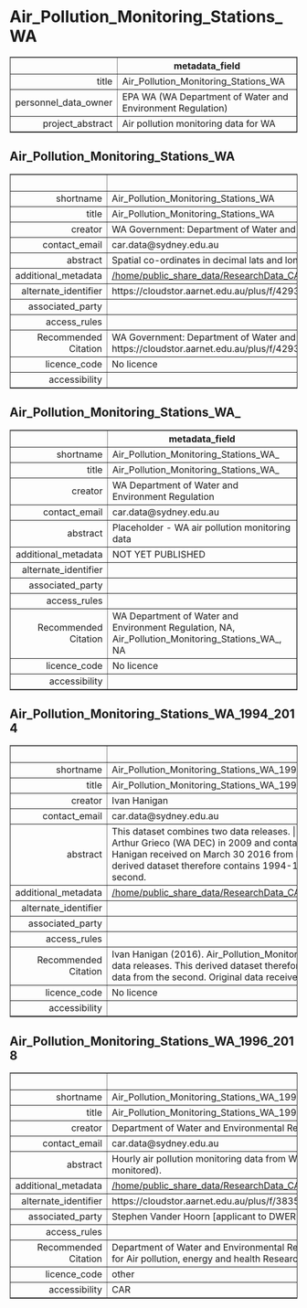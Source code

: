 Air_Pollution_Monitoring_Stations_WA
===
<!-- html table generated in R 3.6.0 by xtable 1.8-4 package -->
<!-- Fri May 22 19:14:14 2020 -->
<table border=1>
<tr> <th>  </th> <th> metadata_field </th>  </tr>
  <tr> <td align="right"> title </td> <td> Air_Pollution_Monitoring_Stations_WA </td> </tr>
  <tr> <td align="right"> personnel_data_owner </td> <td> EPA WA (WA Department of Water and Environment Regulation) </td> </tr>
  <tr> <td align="right"> project_abstract </td> <td> Air pollution monitoring data for WA </td> </tr>
   </table>



Air_Pollution_Monitoring_Stations_WA
---
<!-- html table generated in R 3.6.0 by xtable 1.8-4 package -->
<!-- Fri May 22 19:14:14 2020 -->
<table border=1>
<tr> <th>  </th> <th> metadata_field </th>  </tr>
  <tr> <td align="right"> shortname </td> <td> Air_Pollution_Monitoring_Stations_WA </td> </tr>
  <tr> <td align="right"> title </td> <td> Air_Pollution_Monitoring_Stations_WA </td> </tr>
  <tr> <td align="right"> creator </td> <td> WA Government: Department of Water and Environmental Regulation  </td> </tr>
  <tr> <td align="right"> contact_email </td> <td> car.data@sydney.edu.au </td> </tr>
  <tr> <td align="right"> abstract </td> <td> Spatial co-ordinates in decimal lats and longs for the Air Pollution monitoring stations in WA. Provided in March 2020. </td> </tr>
  <tr> <td align="right"> additional_metadata </td> <td> <a href = "/home/public_share_data/ResearchData_CAR/Environment_General/Air_Pollution_Monitoring_Stations_WA/Air_Pollution_Monitoring_Stations_WA" target = "_blank">/home/public_share_data/ResearchData_CAR/Environment_General/Air_Pollution_Monitoring_Stations_WA/Air_Pollution_Monitoring_Stations_WA</a> </td> </tr>
  <tr> <td align="right"> alternate_identifier </td> <td> https://cloudstor.aarnet.edu.au/plus/f/4293668112 </td> </tr>
  <tr> <td align="right"> associated_party </td> <td>  </td> </tr>
  <tr> <td align="right"> access_rules </td> <td>  </td> </tr>
  <tr> <td align="right"> Recommended Citation </td> <td> WA Government: Department of Water and Environmental Regulation 2020. GPS co-ordinates for air pollution monitoring stations. https://cloudstor.aarnet.edu.au/plus/f/4293668112 </td> </tr>
  <tr> <td align="right"> licence_code </td> <td> No licence </td> </tr>
  <tr> <td align="right"> accessibility </td> <td>  </td> </tr>
   </table>



Air_Pollution_Monitoring_Stations_WA_
---
<!-- html table generated in R 3.6.0 by xtable 1.8-4 package -->
<!-- Fri May 22 19:14:14 2020 -->
<table border=1>
<tr> <th>  </th> <th> metadata_field </th>  </tr>
  <tr> <td align="right"> shortname </td> <td> Air_Pollution_Monitoring_Stations_WA_ </td> </tr>
  <tr> <td align="right"> title </td> <td> Air_Pollution_Monitoring_Stations_WA_ </td> </tr>
  <tr> <td align="right"> creator </td> <td> WA Department of Water and Environment Regulation </td> </tr>
  <tr> <td align="right"> contact_email </td> <td> car.data@sydney.edu.au </td> </tr>
  <tr> <td align="right"> abstract </td> <td> Placeholder - WA air pollution monitoring data </td> </tr>
  <tr> <td align="right"> additional_metadata </td> <td> NOT YET PUBLISHED </td> </tr>
  <tr> <td align="right"> alternate_identifier </td> <td>  </td> </tr>
  <tr> <td align="right"> associated_party </td> <td>  </td> </tr>
  <tr> <td align="right"> access_rules </td> <td>  </td> </tr>
  <tr> <td align="right"> Recommended Citation </td> <td> WA Department of Water and Environment Regulation, NA, Air_Pollution_Monitoring_Stations_WA_, NA </td> </tr>
  <tr> <td align="right"> licence_code </td> <td> No licence </td> </tr>
  <tr> <td align="right"> accessibility </td> <td>  </td> </tr>
   </table>



Air_Pollution_Monitoring_Stations_WA_1994_2014
---
<!-- html table generated in R 3.6.0 by xtable 1.8-4 package -->
<!-- Fri May 22 19:14:14 2020 -->
<table border=1>
<tr> <th>  </th> <th> metadata_field </th>  </tr>
  <tr> <td align="right"> shortname </td> <td> Air_Pollution_Monitoring_Stations_WA_1994_2014 </td> </tr>
  <tr> <td align="right"> title </td> <td> Air_Pollution_Monitoring_Stations_WA_1994_2014 </td> </tr>
  <tr> <td align="right"> creator </td> <td> Ivan Hanigan </td> </tr>
  <tr> <td align="right"> contact_email </td> <td> car.data@sydney.edu.au </td> </tr>
  <tr> <td align="right"> abstract </td> <td> This dataset combines two data releases. | The first was provided to Ivan Hanigan by Tina Runnionand Arthur Grieco (WA DEC) in 2009 and contained 1994-2008. | The second was provided to Ivan Hanigan received on March 30 2016 from Mila Dirgawati (UWA) and contained 1996-2014. | | This derived dataset therefore contains 1994-1995 data from the first, and 1996-2014 data from the second.  </td> </tr>
  <tr> <td align="right"> additional_metadata </td> <td> <a href = "/home/public_share_data/ResearchData_CAR/Air_Pollution_Monitoring_Stations_WA/AP_WA_1994_2014 " target = "_blank">/home/public_share_data/ResearchData_CAR/Air_Pollution_Monitoring_Stations_WA/AP_WA_1994_2014 </a> </td> </tr>
  <tr> <td align="right"> alternate_identifier </td> <td>  </td> </tr>
  <tr> <td align="right"> associated_party </td> <td>  </td> </tr>
  <tr> <td align="right"> access_rules </td> <td>  </td> </tr>
  <tr> <td align="right"> Recommended Citation </td> <td> Ivan Hanigan (2016). Air_Pollution_Monitoring_Stations_WA 1994-2014. This dataset combines two data releases. This derived dataset therefore contains 1994-1995 data from the first, and 1996-2014 data from the second. Original data received from collaborators at WA DEC and UWA.  </td> </tr>
  <tr> <td align="right"> licence_code </td> <td> No licence </td> </tr>
  <tr> <td align="right"> accessibility </td> <td>  </td> </tr>
   </table>



Air_Pollution_Monitoring_Stations_WA_1996_2018
---
<!-- html table generated in R 3.6.0 by xtable 1.8-4 package -->
<!-- Fri May 22 19:14:14 2020 -->
<table border=1>
<tr> <th>  </th> <th> metadata_field </th>  </tr>
  <tr> <td align="right"> shortname </td> <td> Air_Pollution_Monitoring_Stations_WA_1996_2018 </td> </tr>
  <tr> <td align="right"> title </td> <td> Air_Pollution_Monitoring_Stations_WA_1996_2018 </td> </tr>
  <tr> <td align="right"> creator </td> <td> Department of Water and Environmental Regulation (WA) </td> </tr>
  <tr> <td align="right"> contact_email </td> <td> car.data@sydney.edu.au </td> </tr>
  <tr> <td align="right"> abstract </td> <td> Hourly air pollution monitoring data from Western Australia for 1996-2018. Data is reported for CO, O3, NO, NO2, PM2.5 and PM10 for all stations (where monitored).  </td> </tr>
  <tr> <td align="right"> additional_metadata </td> <td> <a href = "/home/public_share_data/ResearchData_CAR/Environment_General/Air_Pollution_Monitoring_Stations_WA/Air_Pollution_Monitoring_Stations_WA_1996_2018" target = "_blank">/home/public_share_data/ResearchData_CAR/Environment_General/Air_Pollution_Monitoring_Stations_WA/Air_Pollution_Monitoring_Stations_WA_1996_2018</a> </td> </tr>
  <tr> <td align="right"> alternate_identifier </td> <td> https://cloudstor.aarnet.edu.au/plus/f/3835838624 </td> </tr>
  <tr> <td align="right"> associated_party </td> <td> Stephen Vander Hoorn [applicant to DWER for data] </td> </tr>
  <tr> <td align="right"> access_rules </td> <td>  </td> </tr>
  <tr> <td align="right"> Recommended Citation </td> <td> Department of Water and Environmental Regulation - Western Australia (2019), Air_Pollution_Monitoring_Stations_WA_1996_2018. Retrieved from Centre for Air pollution, energy and health Research. https://cloudstor.aarnet.edu.au/plus/f/3835838624 </td> </tr>
  <tr> <td align="right"> licence_code </td> <td> other </td> </tr>
  <tr> <td align="right"> accessibility </td> <td> CAR </td> </tr>
   </table>


